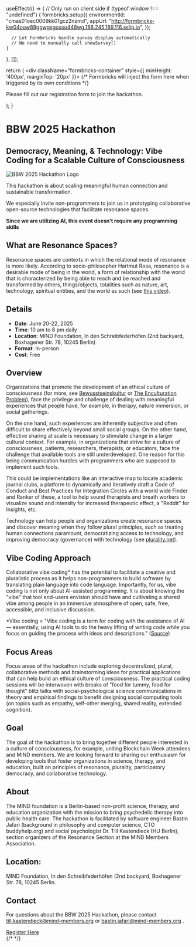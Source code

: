 
  useEffect(() => {
    // Only run on client side
    if (typeof window !== "undefined") {
      formbricks.setup({
        environmentId: "cmas01oec0009kk01gcz2nzmd",
        appUrl: "http://formbricks-kw04oow88ggwgsgosso448wg.188.245.189.116.sslip.io",
      });
      
      // Let Formbricks handle survey display automatically
      // No need to manually call showSurvey()
    }
  }, []);

  return (
    <div className="formbricks-container" style={{ minHeight: '400px', marginTop: '20px' }}>
      {/* Formbricks will inject the form here when triggered by its own conditions */}
      <p>Please fill out our registration form to join the hackathon.</p>
    </div>
  );
}

# BBW 2025 Hackathon

## Democracy, Meaning, & Technology: Vibe Coding for a Scalable Culture of Consciousness

<div style={{display: 'flex', justifyContent: 'center', margin: '2rem 0'}}>
  <Image 
    src="/images/bbw-2025-logo.png" 
    alt="BBW 2025 Hackathon Logo" 
    width={500} 
    height={500} 
    style={{maxWidth: '100%', height: 'auto'}}
  />
</div>

This hackathon is about scaling meaningful human connection and sustainable transformation.

We especially invite non-programmers to join us in prototyping collaborative open-source technologies that facilitate resonance spaces.

**Since we are utilizing AI, this event doesn’t require any programming skills**

## What are Resonance Spaces?

Resonance spaces are contexts in which the relational mode of resonance is more likely. According to socio-philosopher Hartmut Rosa, resonance is a desirable mode of being in the world, a form of relationship with the world that is characterized by being able to reach and be reached and transformed by others, things/objects, totalities such as nature, art, technology, spiritual entities, and the world as such (see [this video](https://www.youtube.com/watch?v=HuXsoK7y1FQ)).

## Details
- **Date**: June 20-22, 2025
- **Time**: 10 am to 8 pm daily
- **Location**: MIND Foundation, In den Schreibfederhöfen (2nd backyard, Boxhagener Str. 78, 10245 Berlin)
- **Format**: In-person
- **Cost**: Free

## Overview

Organizations that promote the development of an ethical culture of consciousness (for more, see [Bewusstseinskultur](https://mind-foundation.org/blog/bewusstseinskultur) or [The Enculturation Problem](https://academic.oup.com/book/58175/chapter-abstract/480356539?redirectedFrom=fulltext)), face the privilege and challenge of dealing with meaningful experiences that people have, for example, in therapy, nature immersion, or social gatherings.

On the one hand, such experiences are inherently subjective and often difficult to share effectively beyond small social groups. On the other hand, effective sharing at scale is necessary to stimulate change in a larger cultural context. For example, in organizations that strive for a culture of consciousness, patients, researchers, therapists, or educators, face the challenge that available tools are still underdeveloped. One reason for this being communication hurdles with programmers who are supposed to implement such tools.

This could be implementations like an interactive map to locate academic journal clubs, a platform to dynamically and iteratively draft a Code of Conduct and Best Practices for Integration Circles with a world wide Finder and Ranker of these, a tool to help sound therapists and breath workers to visualize sound and intensity for increased therapeutic effect, a "Reddit" for Insights, etc.

Technology can help people and organizations create resonance spaces and discover meaning when they follow plural principles, such as treating human connections paramount, democratizing access to technology, and improving democracy (governance) with technology (see [plurality.net](https://plurality.net)).

## Vibe Coding Approach

Collaborative vibe coding* has the potential to facilitate a creative and pluralistic process as it helps non-programmers to build software by translating plain language into code language.  Importantly, for us, vibe coding is not only about AI-assisted programming. It is about knowing the "vibe" that tool end-users envision should have and cultivating a shared vibe among people in an immersive atmosphere of open, safe, free, accessible, and inclusive discussion.

*Vibe coding = "Vibe coding is a term for coding with the assistance of AI — essentially, using AI tools to do the heavy lifting of writing code while you focus on guiding the process with ideas and descriptions." ([Source](https://medium.com/@niall.mcnulty/vibe-coding-b79a6d3f0caa))

## Focus Areas

Focus areas of the hackathon include exploring decentralized, plural, collaborative methods and brainstorming ideas for practical applications that can help build an ethical culture of consciousness. The practical coding sessions will be interwoven with breaks of "food for tummy, food for thought" blitz talks with social-psychological science communications in theory and empirical findings to benefit designing social computing tools (on topics such as empathy, self-other merging, shared reality, extended cognition).

## Goal

The goal of the hackathon is to bring together different people interested in a culture of consciousness, for example, uniting Blockchain Week attendees and MIND members. We are looking forward to sharing our enthusiasm for developing tools that foster organizations in science, therapy, and education, built on principles of resonance, plurality, participatory democracy, and collaborative technology.

## About

The MIND foundation is a Berlin-based non-profit science, therapy, and education organization with the mission to bring psychedelic therapy into public health care. The hackathon is facilitated by software engineer Bastin Jafari (background in philosophy and computer science, CTO buddyhelp.org) and social psychologist Dr. Till Kastendieck (HU Berlin), section organizers of the Resonance Section at the MIND Members Association.

## Location:
MIND Foundation, In den Schreibfederhöfen (2nd backyard, Boxhagener Str. 78, 10245 Berlin. 

## Contact
For questions about the BBW 2025 Hackathon, please contact
till.kastendieck@mind-members.org
or 
bastin.jafari@mind-members.org
.

<div style={{ display: 'flex', justifyContent: 'center', margin: '2rem 0' }}>
  <a href="https://register.socialresonance.org/s/cmas0zmm1000xkk0157evijh7" style={{ padding: '12px 24px', background: '#0066cc', color: 'white', borderRadius: '4px', textDecoration: 'none', fontWeight: 'bold', fontSize: '1.2rem' }}>Register Here</a>
</div>
{/* <FormbricksForm /> */}